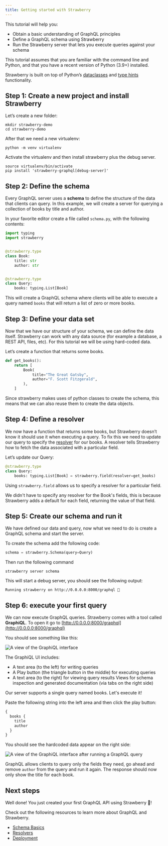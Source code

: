 ```yaml
---
title: Getting started with Strawberry
---
```




This tutorial will help you:

- Obtain a basic understanding of GraphQL principles
- Define a GraphQL schema using Strawberry
- Run the Strawberry server that lets you execute queries against your schema

This tutorial assumes that you are familiar with the command line and Python,
and that you have a recent version of Python (3.9+) installed.

Strawberry is built on top of Python’s
[dataclasses](https://realpython.com/python-data-classes/) and
[type hints](https://docs.python.org/3/library/typing.html) functionality.

## Step 1: Create a new project and install Strawberry

Let’s create a new folder:

```shell
mkdir strawberry-demo
cd strawberry-demo
```

After that we need a new virtualenv:

```shell
python -m venv virtualenv
```

Activate the virtualenv and then install strawberry plus the debug server.

```shell
source virtualenv/bin/activate
pip install 'strawberry-graphql[debug-server]'
```

## Step 2: Define the schema

Every GraphQL server uses a **schema** to define the structure of the data that
clients can query. In this example, we will create a server for querying a
collection of books by title and author.

In your favorite editor create a file called `schema.py`, with the following
contents:

```python
import typing
import strawberry


@strawberry.type
class Book:
    title: str
    author: str


@strawberry.type
class Query:
    books: typing.List[Book]
```

This will create a GraphQL schema where clients will be able to execute a query
named `books` that will return a list of zero or more books.

## Step 3: Define your data set

Now that we have our structure of your schema, we can define the data itself.
Strawberry can work with any data source (for example a database, a REST API,
files, etc). For this tutorial we will be using hard-coded data.

Let’s create a function that returns some books.

```python
def get_books():
    return [
        Book(
            title="The Great Gatsby",
            author="F. Scott Fitzgerald",
        ),
    ]
```

Since strawberry makes uses of python classes to create the schema, this means
that we can also reuse them to create the data objects.

## Step 4: Define a resolver

We now have a function that returns some books, but Strawberry doesn’t know it
should use it when executing a query. To fix this we need to update our query to
specify the [resolver](/docs/types/resolvers) for our books. A resolver tells
Strawberry how to fetch the data associated with a particular field.

Let’s update our Query:

```python
@strawberry.type
class Query:
    books: typing.List[Book] = strawberry.field(resolver=get_books)
```

Using `strawberry.field` allows us to specify a resolver for a particular field.

<Note>

We didn't have to specify any resolver for the Book's fields, this is because
Strawberry adds a default for each field, returning the value of that field.

</Note>

## Step 5: Create our schema and run it

We have defined our data and query, now what we need to do is create a GraphQL
schema and start the server.

To create the schema add the following code:

```python
schema = strawberry.Schema(query=Query)
```

Then run the following command

```shell
strawberry server schema
```

This will start a debug server, you should see the following output:

```text
Running strawberry on http://0.0.0.0:8000/graphql 🍓
```

## Step 6: execute your first query

We can now execute GraphQL queries. Strawberry comes with a tool called
**GraphiQL**. To open it go to
[http://0.0.0.0:8000/graphql](http://0.0.0.0:8000/graphql)

You should see something like this:

![A view of the GraphiQL interface](./images/index-server.png)

The GraphiQL UI includes:

- A text area (to the left) for writing queries
- A Play button (the triangle button in the middle) for executing queries
- A text area (to the right) for viewing query results Views for schema
  inspection and generated documentation (via tabs on the right side)

Our server supports a single query named books. Let's execute it!

Paste the following string into the left area and then click the play button:

```graphql
{
  books {
    title
    author
  }
}
```

You should see the hardcoded data appear on the right side:

![A view of the GraphiQL interface after running a GraphQL query](./images/index-query-example.png)

GraphQL allows clients to query only the fields they need, go ahead and remove
`author` from the query and run it again. The response should now only show the
title for each book.

## Next steps



Well done! You just created your first GraphQL API using Strawberry 🙌!

Check out the following resources to learn more about GraphQL and Strawberry.

- [Schema Basics](./general/schema-basics)
- [Resolvers](./types/resolvers)
- [Deployment](./operations/deployment)
